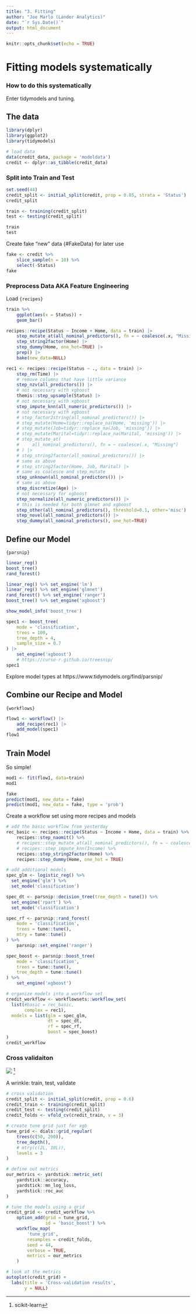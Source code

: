 ```yaml
---
title: "3. Fitting"
author: "Joe Marlo (Lander Analytics)"
date: "`r Sys.Date()`"
output: html_document
---
```


```r
knitr::opts_chunk$set(echo = TRUE)
```

# Fitting models systematically

### How to do this systematically

Enter tidymodels and tuning.

## The data 

```r
library(dplyr)
library(ggplot2)
library(tidymodels)

# load data
data(credit_data, package = 'modeldata')
credit <- dplyr::as_tibble(credit_data)
```

### Split into Train and Test {#TrainTestsplit}

```r
set.seed(44)
credit_split <- initial_split(credit, prop = 0.85, strata = 'Status')
credit_split

train <- training(credit_split)
test <- testing(credit_split)

train
test
```

Create fake "new" data {#FakeData} for later use

```r
fake <- credit %>% 
    slice_sample(n = 10) %>% 
    select(-Status)
fake
```


### Preprocess Data AKA Feature Engineering {#recipes}

Load `{recipes}`

```r
train %>% 
    ggplot(aes(x = Status)) + 
    geom_bar()
```


```r
recipes::recipe(Status ~ Income + Home, data = train) |> 
    step_mutate_at(all_nominal_predictors(), fn = ~ coalesce(.x, "Missing")) |> 
    step_string2factor(Home) |> 
    step_dummy(Home, one_hot=TRUE) |>
    prep() |> 
    bake(new_data=NULL)

rec1 <- recipes::recipe(Status ~ ., data = train) |>
    step_rm(Time) |> 
    # remove columns that have little variance
    step_nzv(all_predictors()) |> 
    # not necessary with xgboost
    themis::step_upsample(Status) |>
    # not necessary with xgboost
    step_impute_knn(all_numeric_predictors()) |> 
    # not necessary with xgboost
    # step_factor2string(all_nominal_predictors()) |> 
    # step_mutate(Home=tidyr::replace_na(Home, 'missing')) |> 
    # step_mutate(Job=tidyr::replace_na(Job, 'missing')) |> 
    # step_mutate(Marital=tidyr::replace_na(Marital, 'missing')) |> 
    # step_mutate_at(
    #     all_nominal_predictors(), fn = ~ coalesce(.x, "Missing")
    # ) |> 
    # step_string2factor(all_nominal_predictors()) |> 
    # same as above
    # step_string2factor(Home, Job, Marital) |> 
    # same as coalesce and step_mutate
    step_unknown(all_nominal_predictors()) |> 
    # same as above
    step_discretize(Age) |> 
    # not necessary for xgboost
    step_normalize(all_numeric_predictors()) |> 
    # this is needed for both glmnet and xgboost
    step_other(all_nominal_predictors(), threshold=0.1, other='misc') |>
    step_novel(all_nominal_predictors()) |> 
    step_dummy(all_nominal_predictors(), one_hot=TRUE)
```

## Define our Model {#DefineModel}

`{parsnip}`

```r
linear_reg()
boost_tree()
rand_forest()

linear_reg() %>% set_engine('lm')
linear_reg() %>% set_engine('glmnet')
rand_forest() %>% set_engine('ranger')
boost_tree() %>% set_engine('xgboost')

show_model_info('boost_tree')

spec1 <- boost_tree(
    mode = 'classification',
    trees = 100,
    tree_depth = 4,
    sample_size = 0.7
) |>
    set_engine('xgboost')
    # https://curso-r.github.io/treesnip/
spec1
```

Explore model types at https://www.tidymodels.org/find/parsnip/

## Combine our Recipe and Model {#workflow}

`{workflows}`

```r
flow1 <- workflow() |> 
    add_recipe(rec1) |> 
    add_model(spec1)
flow1
```


## Train Model {#TrainModel}

So simple!

```r
mod1 <- fit(flow1, data=train)
mod1
```

```r
fake
predict(mod1, new_data = fake)
predict(mod1, new_data = fake, type = 'prob')
```


Create a workflow set using more recipes and models

```r
# add the basic workflow from yesterday
rec_basic <- recipes::recipe(Status ~ Income + Home, data = train) %>% 
    recipes::step_naomit() %>% 
    # recipes::step_mutate_at(all_nominal_predictors(), fn = ~ coalesce(.x, "Missing")) %>%
    # recipes::step_impute_knn(Income) %>%
    recipes::step_string2factor(Home) %>% 
    recipes::step_dummy(Home, one_hot = TRUE)

# add additional models
spec_glm <- logistic_reg() %>% 
  set_engine('glm') %>% 
  set_mode('classification')

spec_dt <- parsnip::decision_tree(tree_depth = tune()) %>% 
  set_engine('rpart') %>% 
  set_mode('classification')

spec_rf <- parsnip::rand_forest(
    mode = 'classification',
    trees = tune::tune(),
    mtry = tune::tune()
) %>% 
    parsnip::set_engine('ranger')

spec_boost <- parsnip::boost_tree(
    mode = 'classification',
    trees = tune::tune(),
    tree_depth = tune::tune()
) %>% 
    set_engine('xgboost')

# organize models into a workflow set
credit_workflow <- workflowsets::workflow_set(
  list(#basic = rec_basic,
       complex = rec1),
  models = list(glm = spec_glm,
                dt = spec_dt,
                rf = spec_rf,
                boost = spec_boost)
)
credit_workflow
```


### Cross validaiton

![](img/grid_search_cross_validation.png)
^[scikit-learn]

A wrinkle: train, test, validate


```r
# cross validation
credit_split <- initial_split(credit, prop = 0.6)
credit_train <- training(credit_split)
credit_test <- testing(credit_split)
credit_folds <- vfold_cv(credit_train, v = 3)

# create tune grid just for xgb
tune_grid <- dials::grid_regular(
    trees(c(50, 200)), 
    tree_depth(),
    # mtry(c(2L, 10L)),
    levels = 3
)

# define out metrics
our_metrics <- yardstick::metric_set(
    yardstick::accuracy, 
    yardstick::mn_log_loss, 
    yardstick::roc_auc
)

# tune the models using a grid
credit_grid <- credit_workflow %>%
    option_add(grid = tune_grid, 
               id = 'basic_boost') %>% 
    workflow_map(
        'tune_grid',
        resamples = credit_folds,
        seed = 44,
        verbose = TRUE,
        metrics = our_metrics
    )

# look at the metrics
autoplot(credit_grid) + 
  labs(title = 'Cross-validation results', 
       y = NULL)
```
